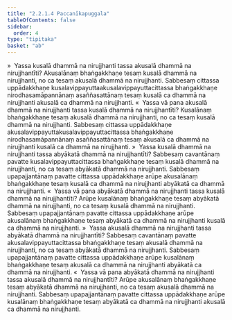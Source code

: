 ```yaml
---
title: "2.2.1.4 Paccanīkapuggala"
tableOfContents: false
sidebar:
  order: 4
type: "tipitaka"
basket: "ab"
---
```



<DynamicBreadcrumb />

<Division number="105">

<Paragraph number="467">
»  Yassa kusalā dhammā na nirujjhanti tassa akusalā dhammā na nirujjhantīti?
</Paragraph>

<Paragraph number="468">
Akusalānaṃ bhaṅgakkhaṇe tesaṃ kusalā dhammā na nirujjhanti, no ca tesaṃ akusalā dhammā na nirujjhanti. Sabbesaṃ cittassa uppādakkhaṇe kusalavippayuttaakusalavippayuttacittassa bhaṅgakkhaṇe nirodhasamāpannānaṃ asaññasattānaṃ tesaṃ kusalā ca dhammā na nirujjhanti akusalā ca dhammā na nirujjhanti.
</Paragraph>

<Paragraph number="469">
«  Yassa vā pana akusalā dhammā na nirujjhanti tassa kusalā dhammā na nirujjhantīti?
</Paragraph>

<Paragraph number="470">
Kusalānaṃ bhaṅgakkhaṇe tesaṃ akusalā dhammā na nirujjhanti, no ca tesaṃ kusalā dhammā na nirujjhanti. Sabbesaṃ cittassa uppādakkhaṇe akusalavippayuttakusalavippayuttacittassa bhaṅgakkhaṇe nirodhasamāpannānaṃ asaññasattānaṃ tesaṃ akusalā ca dhammā na nirujjhanti kusalā ca dhammā na nirujjhanti.
</Paragraph>

<Paragraph number="471">
»  Yassa kusalā dhammā na nirujjhanti tassa abyākatā dhammā na nirujjhantīti?
</Paragraph>

<Paragraph number="472">
Sabbesaṃ cavantānaṃ pavatte kusalavippayuttacittassa bhaṅgakkhaṇe tesaṃ kusalā dhammā na nirujjhanti, no ca tesaṃ abyākatā dhammā na nirujjhanti. Sabbesaṃ upapajjantānaṃ pavatte cittassa uppādakkhaṇe arūpe akusalānaṃ bhaṅgakkhaṇe tesaṃ kusalā ca dhammā na nirujjhanti abyākatā ca dhammā na nirujjhanti.
</Paragraph>

<Paragraph number="473">
«  Yassa vā pana abyākatā dhammā na nirujjhanti tassa kusalā dhammā na nirujjhantīti?
</Paragraph>

<Paragraph number="474">
Arūpe kusalānaṃ bhaṅgakkhaṇe tesaṃ abyākatā dhammā na nirujjhanti, no ca tesaṃ kusalā dhammā na nirujjhanti. Sabbesaṃ upapajjantānaṃ pavatte cittassa uppādakkhaṇe arūpe akusalānaṃ bhaṅgakkhaṇe tesaṃ abyākatā ca dhammā na nirujjhanti kusalā ca dhammā na nirujjhanti.
</Paragraph>

</Division>
<Division number="106">

<Paragraph number="475">
»  Yassa akusalā dhammā na nirujjhanti tassa abyākatā dhammā na nirujjhantīti?
</Paragraph>

<Paragraph number="476">
Sabbesaṃ cavantānaṃ pavatte akusalavippayuttacittassa bhaṅgakkhaṇe tesaṃ akusalā dhammā na nirujjhanti, no ca tesaṃ abyākatā dhammā na nirujjhanti. Sabbesaṃ upapajjantānaṃ pavatte cittassa uppādakkhaṇe arūpe kusalānaṃ bhaṅgakkhaṇe tesaṃ akusalā ca dhammā na nirujjhanti abyākatā ca dhammā na nirujjhanti.
</Paragraph>

<Paragraph number="477">
«  Yassa vā pana abyākatā dhammā na nirujjhanti tassa akusalā dhammā na nirujjhantīti?
</Paragraph>

<Paragraph number="478">
Arūpe akusalānaṃ bhaṅgakkhaṇe tesaṃ abyākatā dhammā na nirujjhanti, no ca tesaṃ akusalā dhammā na nirujjhanti. Sabbesaṃ upapajjantānaṃ pavatte cittassa uppādakkhaṇe arūpe kusalānaṃ bhaṅgakkhaṇe tesaṃ abyākatā ca dhammā na nirujjhanti akusalā ca dhammā na nirujjhanti.
</Paragraph>
</Division>